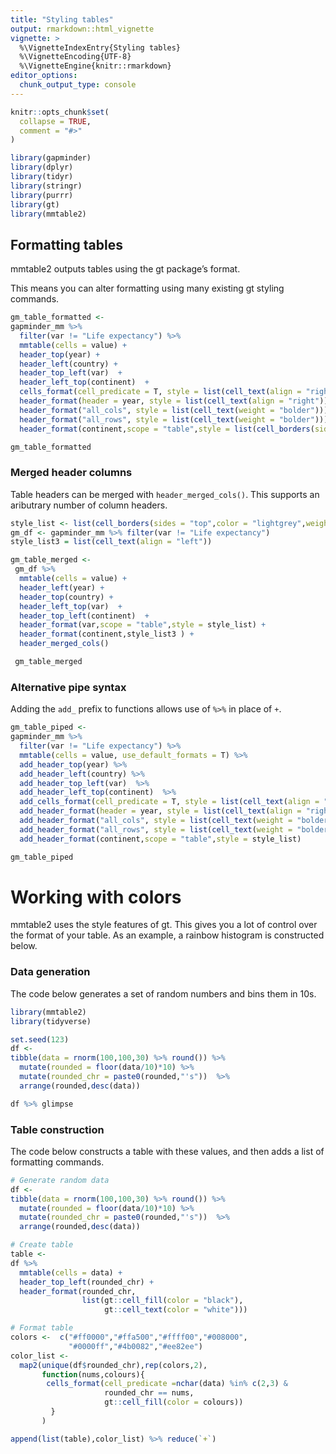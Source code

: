 ```yaml
---
title: "Styling tables"
output: rmarkdown::html_vignette
vignette: >
  %\VignetteIndexEntry{Styling tables}
  %\VignetteEncoding{UTF-8}
  %\VignetteEngine{knitr::rmarkdown}
editor_options: 
  chunk_output_type: console
---
```


```r
knitr::opts_chunk$set(
  collapse = TRUE,
  comment = "#>"
)
```

```r
library(gapminder)
library(dplyr)
library(tidyr)
library(stringr)
library(purrr)
library(gt)
library(mmtable2)
```

## Formatting tables

mmtable2 outputs tables using the gt package's format.

This means you can alter formatting using many existing gt styling commands.
```r
gm_table_formatted <- 
gapminder_mm %>% 
  filter(var != "Life expectancy") %>% 
  mmtable(cells = value) +
  header_top(year) +
  header_left(country) +
  header_top_left(var)  +
  header_left_top(continent)  +
  cells_format(cell_predicate = T, style = list(cell_text(align = "right"))) +
  header_format(header = year, style = list(cell_text(align = "right"))) +
  header_format("all_cols", style = list(cell_text(weight = "bolder"))) +
  header_format("all_rows", style = list(cell_text(weight = "bolder"))) +
  header_format(continent,scope = "table",style = list(cell_borders(sides = "top",color = "grey"))) 

gm_table_formatted
```

### Merged header columns 

Table headers can be merged with `header_merged_cols()`. 
This supports an aributrary number of column headers. 
```r
style_list <- list(cell_borders(sides = "top",color = "lightgrey",weight = px(3)))
gm_df <- gapminder_mm %>% filter(var != "Life expectancy")
style_list3 = list(cell_text(align = "left"))

gm_table_merged <- 
 gm_df %>% 
  mmtable(cells = value) +
  header_left(year) +
  header_top(country) +
  header_left_top(var)  +
  header_top_left(continent)  +
  header_format(var,scope = "table",style = style_list) +
  header_format(continent,style_list3 ) +
  header_merged_cols()

 gm_table_merged
```

### Alternative pipe syntax

Adding the `add_` prefix to functions allows use of `%>%` in place of `+`.
```r
gm_table_piped <- 
gapminder_mm %>% 
  filter(var != "Life expectancy") %>% 
  mmtable(cells = value, use_default_formats = T) %>% 
  add_header_top(year) %>% 
  add_header_left(country) %>% 
  add_header_top_left(var)  %>% 
  add_header_left_top(continent)  %>% 
  add_cells_format(cell_predicate = T, style = list(cell_text(align = "right"))) %>% 
  add_header_format(header = year, style = list(cell_text(align = "right"))) %>% 
  add_header_format("all_cols", style = list(cell_text(weight = "bolder"))) %>% 
  add_header_format("all_rows", style = list(cell_text(weight = "bolder"))) %>% 
  add_header_format(continent,scope = "table",style = style_list) 

gm_table_piped
```


# Working with colors 


mmtable2 uses the style features of gt. This gives you a lot of control over the format of your table. As an example, a rainbow histogram is constructed below. 

### Data generation

The code below generates a set of random numbers and bins them in 10s.

```r
library(mmtable2)
library(tidyverse)

set.seed(123)
df <- 
tibble(data = rnorm(100,100,30) %>% round()) %>% 
  mutate(rounded = floor(data/10)*10) %>% 
  mutate(rounded_chr = paste0(rounded,"'s"))  %>% 
  arrange(rounded,desc(data))

df %>% glimpse
```

### Table construction

The code below constructs a table with these values, and then adds a list of formatting commands. 

```r
# Generate random data 
df <- 
tibble(data = rnorm(100,100,30) %>% round()) %>% 
  mutate(rounded = floor(data/10)*10) %>% 
  mutate(rounded_chr = paste0(rounded,"'s"))  %>% 
  arrange(rounded,desc(data))

# Create table  
table <- 
df %>% 
  mmtable(cells = data) +
  header_top_left(rounded_chr) + 
  header_format(rounded_chr, 
                list(gt::cell_fill(color = "black"),
                     gt::cell_text(color = "white")))

# Format table
colors <-  c("#ff0000","#ffa500","#ffff00","#008000",
             "#0000ff","#4b0082","#ee82ee")
color_list <- 
  map2(unique(df$rounded_chr),rep(colors,2), 
       function(nums,colours){
        cells_format(cell_predicate =nchar(data) %in% c(2,3) & 
                     rounded_chr == nums, 
                     gt::cell_fill(color = colours))
         }
       )

append(list(table),color_list) %>% reduce(`+`)
```
